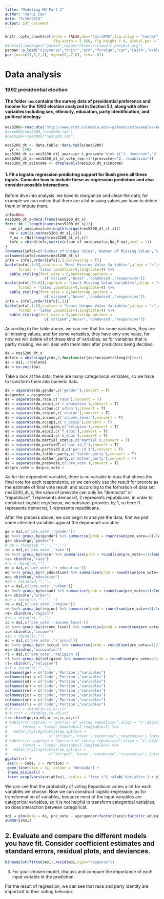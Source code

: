 ```yaml
---
title: "Modeling HW Part 1"
author: "Kerui Cao"
date: "9/26/2019"
output: pdf_document
---
```


```r
knitr::opts_chunk$set(echo = FALSE,dev="CairoPNG",fig.align = "center", 
                      fig.width = 5.656, fig.height = 4, global.par = TRUE,warning = F)
#install.packages("pacman",repos="https://cloud.r-project.org")
pacman::p_load("tidyverse","knitr","arm","foreign","car","Cairo","kableExtra")
par (mar=c(3,3,2,1), mgp=c(2,.7,0), tck=-.01)
```

# Data analysis 

### 1992 presidential election

#### The folder `nes` contains the survey data of presidential preference and income for the 1992 election analyzed in Section 5.1, along with other variables including sex, ethnicity, education, party identification, and political ideology.

```r
nes5200<-read.dta("http://www.stat.columbia.edu/~gelman/arm/examples/nes/nes5200_processed_voters_realideo.dta")
#saveRDS(nes5200,"nes5200.rds")
#nes5200<-readRDS("nes5200.rds")
```
```r
nes5200_dt <- data.table::data.table(nes5200)
  yr <- 1992
nes5200_dt_s<-nes5200_dt[ year==yr & presvote %in% c("1. democrat","2. republican")& !is.na(income)]
nes5200_dt_s<-nes5200_dt_s[,vote_rep:=1*(presvote=="2. republican")]
nes5200_dt_s$income <- droplevels(nes5200_dt_s$income)
```

#### 1.  Fit a logistic regression predicting support for Bush given all these inputs. Consider how to include these as regression predictors and also consider possible interactions.

\qquad Before dive into analysis, we have to reorganize and clean the data, for example we can notice that there are a lot missing values,we have to delete them or impute them.  

```r
info=NULL
nes5200_dt_s=data.frame(nes5200_dt_s)
for(i in 1:length(names(nes5200_dt_s))){
  num_of_uniquevalue=length(unique(nes5200_dt_s[,i]))
  Na = sum(is.na(nes5200_dt_s[,i]))
  P_na = (Na)/length(nes5200_dt_s[,i])
  info = cbind(info,matrix(c(num_of_uniquevalue,Na,P_na),ncol = 1))
}
rownames(info)=c('Number of Unique Value','Number of Missing Value','% of Missing Value')
colnames(info)=names(nes5200_dt_s)
info = info[,order(info[3,],decreasing = T)]
kable(info[,1:5],caption = "Most Missing Value Variables",align = "c",digits = 3,
      format = 'latex',booktabs=T,longtable=T) %>% 
  kable_styling(font_size = 8,bootstrap_options = 
                  c('striped','hover','condensed',"responsive"))
kable(info[,59:63],caption = "Least Missing Value Variables",align = "c",digits = 3,
      format = 'latex',booktabs=T,longtable=T) %>% 
  kable_styling(font_size = 8,bootstrap_options = 
                  c('striped','hover','condensed',"responsive"))
info = info[,order(info[1,])]
kable(info[,1:5],caption = "Least Unique Value Variables",align = "c",digits = 3,
      format = 'latex',booktabs=T,longtable=T) %>% 
  kable_styling(font_size = 8,bootstrap_options = 
                  c('striped','hover','condensed',"responsive"))
```

\qquad According to the table above, we can see that for some variables, they are all missing values, and for some variables, they have only one value, for now we will delete all of these kind of variables, as for variables that is partly missing, we will deal with them later after predictors being decided.  

```r
da = nes5200_dt_s
delete = which(apply(da,2,function(x){x%>%unique%>%length})==1)
da = da[,-1*delete]
da = na.omit(da)
```

\qquad Take a look at the data, there are many categoriacal variables, so we have to transform them into numeric data.  

```r
da = separate(da,gender,c('gender'),convert = T)
da$gender = da$gender - 1
da = separate(da,race,c('race'),convert = T)
da = separate(da,educ1,c('r_education'),convert = T)
da = separate(da,urban,c('urban'),convert = T)
da = separate(da,region,c('region'),convert = T)
da = separate(da,income,c('income_level'),convert = T)
da = separate(da,occup1,c('r_occup'),convert = T)
da = separate(da,religion,c('religion'),convert = T)
da = separate(da,educ2,c('f_educ'),convert = T)
da = separate(da,educ3,c('m_educ'),convert = T)
da = separate(da,martial_status,c('martial'),convert = T)
da = separate(da,partyid7,c('par_id_7'),convert = T)
da = separate(da,partyid3_b,c('par_id_3'),convert = T)
da = separate(da,father_party,c('father_party'),convert = T)
da = separate(da,mother_party,c('mother_party'),convert = T)
da = separate(da,presvote,c('pre_vote'),convert = T)
da$pre_vote = da$pre_vote-1
```

\qquad As for the dependent variablel, there is no variable in data that shows the final vote for each respondents, so we can only use the result for prevote as the estimate of final vote result. and according to the formation of data set nes5200_dt_s, the value of presvote can only be "democrat" or "republican", 1 represents democrat, 2 represents republicans, in order to construct logistic regression, we substract prevotes by 1, so here 0 represents democrat, 1 represents republicans. 

\qquad After the precess above, we can begin to analyze the data, first we plot some intersted variables against the dependant variable:  

```r
ge = da[,c('pre_vote','gender')]
ge %<>% group_by(gender) %>% summarise(prob = round(sum(pre_vote==1)/length(pre_vote),2))
ge= cbind(ge,"gender")
# ge = rbind(ge,"",'','','')
ra = da[,c('pre_vote','race')]
ra %<>% group_by(race) %>% summarise(prob = round(sum(pre_vote==1)/length(pre_vote),2))
ra= cbind(ra,"race")
#ra = rbind(ra,"")
ed = da[,c('pre_vote','r_education')]
ed %<>% group_by(r_education) %>% summarise(prob = round(sum(pre_vote==1)/length(pre_vote),2))
ed= cbind(ed,"education")
#ed = rbind(ed,"",'')
ur = da[,c('pre_vote','urban')]
ur %<>% group_by(urban) %>% summarise(prob = round(sum(pre_vote==1)/length(pre_vote),2))
ur= cbind(ur,"urban")
#ur = rbind(ur,"",'','')
re = da[,c('pre_vote','region')]
re %<>% group_by(region) %>% summarise(prob = round(sum(pre_vote==1)/length(pre_vote),2))
re= cbind(re,"region")
#re = rbind(re,"",'')
ic = da[,c('pre_vote','income_level')]
ic %<>% group_by(income_level) %>% summarise(prob = round(sum(pre_vote==1)/length(pre_vote),2))
ic= cbind(ic,"income")
#ic = rbind(ic,"")
oc = da[,c('pre_vote','r_occup')]
oc %<>% group_by(r_occup) %>% summarise(prob = round(sum(pre_vote==1)/length(pre_vote),2))
oc= cbind(oc,"occupation")
rl = da[,c('pre_vote','religion')]
rl %<>% group_by(religion) %>% summarise(prob = round(sum(pre_vote==1)/length(pre_vote),2))
rl= cbind(rl,"religion")
#rl = rbind(rl,"",'')
colnames(ge) = c('Code','Portion',"variables")
colnames(ra) = c('Code','Portion',"variables")
colnames(ed) = c('Code','Portion',"variables")
colnames(ur) = c('Code','Portion',"variables")
colnames(re) = c('Code','Portion',"variables")
colnames(ic) = c('Code','Portion',"variables")
colnames(oc) = c('Code','Portion',"variables")
colnames(rl) = c('Code','Portion',"variables")
# # rrr = rbind(re,ic,oc,rl)
# # rrrr = rbind(ge,ra,ed,ur)
rr= rbind(ge,ra,ed,ur,re,ic,oc,rl)
# kable(rrr,caption = "portion of voting republican",align = "c",digits = 2,
#       format = 'latex',booktabs=T,longtable=T) %>%
#   kable_styling(bootstrap_options =
#                   c('striped','hover','condensed',"responsive"),latex_options = 'hold_position')
# kable(rrrr,caption = "portion of voting republican",align = "c",digits = 2,
#       format = 'latex',booktabs=T,longtable=T) %>%
#   kable_styling(bootstrap_options =
#                   c('striped','hover','condensed',"responsive"),latex_options = 'hold_position')
ggplot(rr) +
 aes(x = Code, y = Portion) +
 geom_line(size = 1L, colour = "#0c4c8a") +
 theme_minimal() +
 facet_wrap(vars(variables), scales = "free_x") +xlab('Variables') + ylab('Probability of voting Republican')
```

\qquad We can see that the probability of voting Republican varies a lot for each variables we choose. Now we can construct logistic regression, as for transformation of variables, because most of the input variables are categorical variables, so it is not helpful to transform categorical variables, so does interaction between categorical.  

```r
mo1 = glm(data = da, pre_vote ~ age+gender+factor(race)+factor(r_education)+factor(urban)+factor(region)+factor(income_level)+factor(r_occup)+factor(religion)+factor(martial)+factor(par_id_3)+factor(father_party)+factor(mother_party),family = binomial(link = 'logit'))
summary(mo1)
```

## 2. Evaluate and compare the different models you have fit. Consider coefficient estimates and standard errors, residual plots, and deviances.

```r
binnedplot(fitted(mo1),resid(mo1,type="response"))
```

3. For your chosen model, discuss and compare the importance of each input variable in the prediction.

\qquad For the result of regression, we can see that race and party identity are important to their voting behavior.

